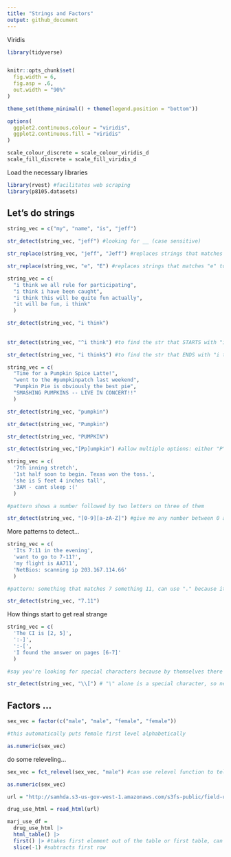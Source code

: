 ```yaml
---
title: "Strings and Factors"
output: github_document
---
```


Viridis

```r
library(tidyverse)


knitr::opts_chunk$set(
  fig.width = 6,
  fig.asp = .6,
  out.width = "90%"
)

theme_set(theme_minimal() + theme(legend.position = "bottom"))

options(
  ggplot2.continuous.colour = "viridis",
  ggplot2.continuous.fill = "viridis"
)

scale_colour_discrete = scale_colour_viridis_d
scale_fill_discrete = scale_fill_viridis_d
```

Load the necessary libraries

```r
library(rvest) #facilitates web scraping
library(p8105.datasets)
```

## Let's do strings

```r
string_vec = c("my", "name", "is", "jeff")

str_detect(string_vec, "jeff") #looking for __ (case sensitive)

str_replace(string_vec, "jeff", "Jeff") #replaces strings that matches "jeff" to "Jeff"

str_replace(string_vec, "e", "E") #replaces strings that matches "e" to "E"
```

```r
string_vec = c(
  "i think we all rule for participating",
  "i think i have been caught",
  "i think this will be quite fun actually",
  "it will be fun, i think"
  )

str_detect(string_vec, "i think")
           
           
str_detect(string_vec, "^i think") #to find the str that STARTS with "i think"

str_detect(string_vec, "i think$") #to find the str that ENDS with "i think"
```

```r
string_vec = c(
  "Time for a Pumpkin Spice Latte!",
  "went to the #pumpkinpatch last weekend",
  "Pumpkin Pie is obviously the best pie",
  "SMASHING PUMPKINS -- LIVE IN CONCERT!!"
  )

str_detect(string_vec, "pumpkin")

str_detect(string_vec, "Pumpkin")

str_detect(string_vec, "PUMPKIN")

str_detect(string_vec,"[Pp]umpkin") #allow multiple options: either "P" or "p" and anything else after that to match "umpkin"
```


```r
string_vec = c(
  '7th inning stretch',
  '1st half soon to begin. Texas won the toss.',
  'she is 5 feet 4 inches tall',
  '3AM - cant sleep :('
  )

#pattern shows a number followed by two letters on three of them

str_detect(string_vec, "[0-9][a-zA-Z]") #give me any number between 0 and 9 and letter a to z and A to Z
```


More patterns to detect...

```r
string_vec = c(
  'Its 7:11 in the evening',
  'want to go to 7-11?',
  'my flight is AA711',
  'NetBios: scanning ip 203.167.114.66'
  )

#pattern: something that matches 7 something 11, can use "." because it will detect anything between 7 and 11

str_detect(string_vec, "7.11")
```

How things start to get real strange

```r
string_vec = c(
  'The CI is [2, 5]',
  ':-]',
  ':-[',
  'I found the answer on pages [6-7]'
  )

#say you're looking for special characters because by themselves there's a special meaning like "["?

str_detect(string_vec, "\\[") # "\" alone is a special character, so need "\\" before the special character you want to look for
```


## Factors ...

```r
sex_vec = factor(c("male", "male", "female", "female"))

#this automatically puts female first level alphabetically

as.numeric(sex_vec)
```

do some releveling...

```r
sex_vec = fct_relevel(sex_vec, "male") #can use relevel function to tell it which comes first

as.numeric(sex_vec)
```










```r
url = "http://samhda.s3-us-gov-west-1.amazonaws.com/s3fs-public/field-uploads/2k15StateFiles/NSDUHsaeShortTermCHG2015.htm"

drug_use_html = read_html(url)
```

```r
marj_use_df = 
  drug_use_html |> 
  html_table() |> 
  first() |> #takes first element out of the table or first table, can type in command line ?first to see if you can import an nth function to specify other elements
  slice(-1) #subtracts first row
```
